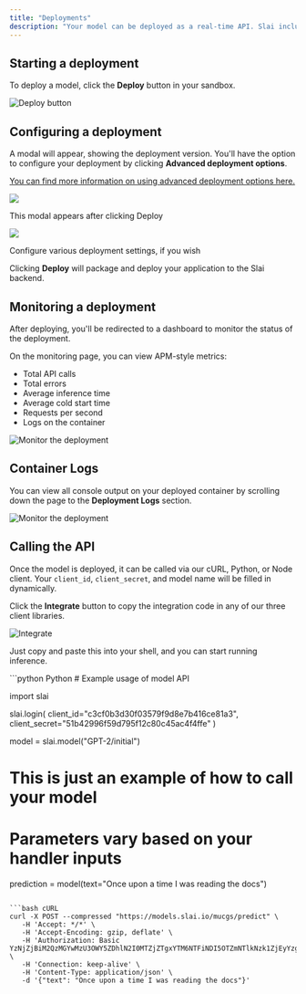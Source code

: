 ```yaml
---
title: "Deployments"
description: "Your model can be deployed as a real-time API. Slai includes client libraries for cURL, Python, and Node, allowing you to call the deployed model from your own codebase. "
---
```


## Starting a deployment

To deploy a model, click the **Deploy** button in your sandbox.

![Deploy button](/img/sandbox/deployments/deploy.png)

## Configuring a deployment

A modal will appear, showing the deployment version. You'll have the option to configure your deployment by clicking **Advanced deployment options**.

[You can find more information on using advanced deployment options here.](/user-guides/advanced-deployment-options)

<div class="sm:flex sm:justify-center space-x-4">
  <div class="flex items-center flex-col">
    <img class="h-80" src="/img/sandbox/deployments/deploy-model.png" />
    <p class="not-prose mt-0 text-sm text-slate-600 dark:text-slate-400">
      This modal appears after clicking Deploy
    </p>
  </div>
  <div class="flex items-center flex-col">
    <img class="h-80" src="/img/sandbox/deployments/deployment-settings.png" />
    <p class="not-prose mt-0 text-sm text-slate-600 dark:text-slate-400">
      Configure various deployment settings, if you wish
    </p>
  </div>
</div>

Clicking **Deploy** will package and deploy your application to the Slai backend.

## Monitoring a deployment

After deploying, you'll be redirected to a dashboard to monitor the status of the deployment.

On the monitoring page, you can view APM-style metrics:

- Total API calls
- Total errors
- Average inference time
- Average cold start time
- Requests per second
- Logs on the container

![Monitor the deployment](/img/sandbox/deployments/monitor-deployment.png)

## Container Logs

You can view all console output on your deployed container by scrolling down the page to the **Deployment Logs** section.

![Monitor the deployment](/img/sandbox/deployments/logs.png)

## Calling the API

Once the model is deployed, it can be called via our cURL, Python, or Node client. Your `client_id`, `client_secret`, and model name will be filled in dynamically.

Click the **Integrate** button to copy the integration code in any of our three client libraries.

![Integrate](/img/sandbox/deployments/integrate.png)

Just copy and paste this into your shell, and you can start running inference.

<CodeGroup>
```python Python
# Example usage of model API

import slai

slai.login(
client_id="c3cf0b3d30f03579f9d8e7b416ce81a3",
client_secret="51b42996f59d795f12c80c45ac4f4ffe"
)

model = slai.model("GPT-2/initial")

# This is just an example of how to call your model

# Parameters vary based on your handler inputs

prediction = model(text="Once upon a time I was reading the docs")

````

```bash cURL
curl -X POST --compressed "https://models.slai.io/mucgs/predict" \
   -H 'Accept: */*' \
   -H 'Accept-Encoding: gzip, deflate' \
   -H 'Authorization: Basic YzNjZjBiM2QzMGYwMzU3OWY5ZDhlN2I0MTZjZTgxYTM6NTFiNDI5OTZmNTlkNzk1ZjEyYzgwYzQ1YWM0ZjRmZmU=' \
   -H 'Connection: keep-alive' \
   -H 'Content-Type: application/json' \
   -d '{"text": "Once upon a time I was reading the docs"}'
````

</CodeGroup>
